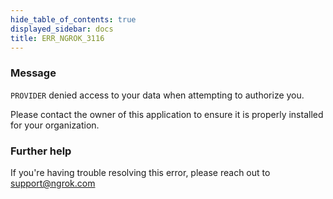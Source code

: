 ```yaml
---
hide_table_of_contents: true
displayed_sidebar: docs
title: ERR_NGROK_3116
---
```


### Message

`PROVIDER` denied access to your data when attempting to authorize you.

Please contact the owner of this application to ensure it is properly installed for your organization.

### Further help

If you're having trouble resolving this error, please reach out to [support@ngrok.com](mailto:support@ngrok.com?subject=Help%20with%20ERR_NGROK_3116)
